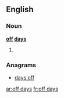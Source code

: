 ==English==

===Noun===
'''[[off]] [[day]]s'''

# {{plural of|[[off day]]}}

===Anagrams===
* [[days off#English|days off]]

[[ar:off days]]
[[fr:off days]]